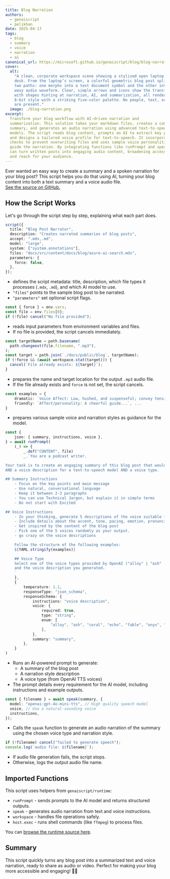 ```yaml
---
title: Blog Narration
authors:
  - genaiscript
  - pelikhan
date: 2025-04-17
tags:
  - blog
  - summary
  - voice
  - narration
  - ai
canonical_url: https://microsoft.github.io/genaiscript/blog/blog-narration
cover:
  alt:
    "A clean, corporate workspace scene showing a stylized open laptop on a
    desk. From the laptop’s screen, a colorful geometric blog post splits into
    two paths: one morphs into a text document symbol and the other into a bold,
    wavy audio waveform. Clear, simple arrows and icons show the transformation,
    with shapes hinting at narration, AI, and summarization, all rendered in
    8-bit style with a striking five-color palette. No people, text, or clutter
    are present."
  image: ./blog-narration.png
excerpt:
  Transform your blog workflow with AI-driven narration and
  summarization. This solution takes your markdown files, creates a concise
  summary, and generates an audio narration using advanced text-to-speech
  models. The script reads blog content, prompts an AI to extract key points,
  and designs a tailored voice profile for text-to-speech. It incorporates
  checks to prevent overwriting files and uses sample voice personalities to
  guide the narration. By integrating functions like runPrompt and speak, you
  can turn written posts into engaging audio content, broadening accessibility
  and reach for your audience.
---
```



<BlogNarration />

Ever wanted an easy way to create a summary and a spoken narration for your blog post?
This script helps you do that using AI, turning your blog content into both a text summary and a voice audio file.  
[See the source on GitHub.](https://github.com/microsoft/genaiscript/blob/main/docs/genaisrc/blog-narration.genai.mts)

## How the Script Works

Let's go through the script step by step, explaining what each part does.

```ts
script({
  title: "Blog Post Narrator",
  description: "Creates narrated summaries of blog posts",
  accept: ".mdx,.md",
  model: "large",
  system: ["system.annotations"],
  files: "docs/src/content/docs/blog/azure-ai-search.mdx",
  parameters: {
    force: false,
  },
});
```

- defines the script metadata: title, description, which file types it processes (`.mdx`, `.md`), and which AI model to use.
- `"files"` points to the sample blog post to be narrated.
- `"parameters"` set optional script flags.

```ts
const { force } = env.vars;
const file = env.files[0];
if (!file) cancel("No file provided");
```

- reads input parameters from environment variables and files.
- If no file is provided, the script cancels immediately.

```ts
const targetName = path.basename(
  path.changeext(file.filename, ".mp3"),
);
const target = path.join(`./docs/public/blog`, targetName);
if (!force && (await workspace.stat(target))) {
  cancel(`File already exists: ${target}`);
}
```

- prepares the name and target location for the output `.mp3` audio file.
- If the file already exists and `force` is not set, the script cancels.

```ts
const examples = {
    dramatic: `Voice Affect: Low, hushed, and suspenseful; convey tension and intrigue....`,
    friendly: `Affect/personality: A cheerful guide...`, ...
}
```

- prepares various sample voice and narration styles as guidance for the model.

```ts
const {
    json: { summary, instructions, voice },
} = await runPrompt(
    (_) => {
        _.def("CONTENT", file)
        _.`You are a podcast writer.

Your task is to create an engaging summary of this blog post that would work well as a narration
AND a voice description for a text-to-speech model AND a voice type.

## Summary Instructions
    - Focus on the key points and main message
    - Use natural, conversational language
    - Keep it between 2-3 paragraphs
    - You can use Technical Jargon, but explain it in simple terms
    - Do not start with Excited

## Voice Instructions
    - In your thinking, generate 5 descriptions of the voice suitable for a text-to-speech model. These voice personalities should be wildly different and esoteric.
    - Include details about the accent, tone, pacing, emotion, pronunciation, and personality affect
    - Get inspired by the content of the blog post
    - Pick one of the 5 voices randomly as your output.
    - go crazy on the voice descriptions

    Follow the structure of the following examples:
    ${YAML.stringify(examples)}

    ## Voice Type
    Select one of the voice types provided by OpenAI ("alloy" | "ash" | "coral" | "echo" | "fable" | "onyx" | "nova" | "sage" | "shimmer" | "verse" | "ballad") based on the blog post content
    and the voice description you generated.
    `
    },
    {
        temperature: 1.1,
        responseType: "json_schema",
        responseSchema: {
            instructions: "voice description",
            voice: {
                required: true,
                type: "string",
                enum: [
                    "alloy", "ash", "coral", "echo", "fable", "onyx", "nova", "sage", "shimmer", "verse", "ballad",
                ],
            },
            summary: "summary",
        },
    }
)
```

- Runs an AI-powered prompt to generate:
  - A summary of the blog post
  - A narration style description
  - A voice type (from OpenAI TTS voices)
- The prompt details every requirement for the AI model, including instructions and example outputs.

```ts
const { filename } = await speak(summary, {
  model: "openai:gpt-4o-mini-tts", // High quality speech model
  voice, // Use a natural-sounding voice
  instructions,
});
```

- Calls the `speak` function to generate an audio narration of the summary using the chosen voice type and narration style.

```ts
if (!filename) cancel("failed to generate speech");
console.log(`audio file: ${filename}`);
```

- If audio file generation fails, the script stops.
- Otherwise, logs the output audio file name.

## Imported Functions

This script uses helpers from `genaiscript/runtime`:

- `runPrompt` - sends prompts to the AI model and returns structured outputs.
- `speak` - generates audio narration from text and voice instructions.
- `workspace` - handles file operations safely.
- `host.exec` - runs shell commands (like `ffmpeg`) to process files.

You can [browse the runtime source here](https://github.com/microsoft/genaiscript/blob/main/packages/cli/src/runtime.ts).

## Summary

This script quickly turns any blog post into a summarized text and voice narration, ready to share as audio or video. Perfect for making your blog more accessible and engaging! 🎤📝
